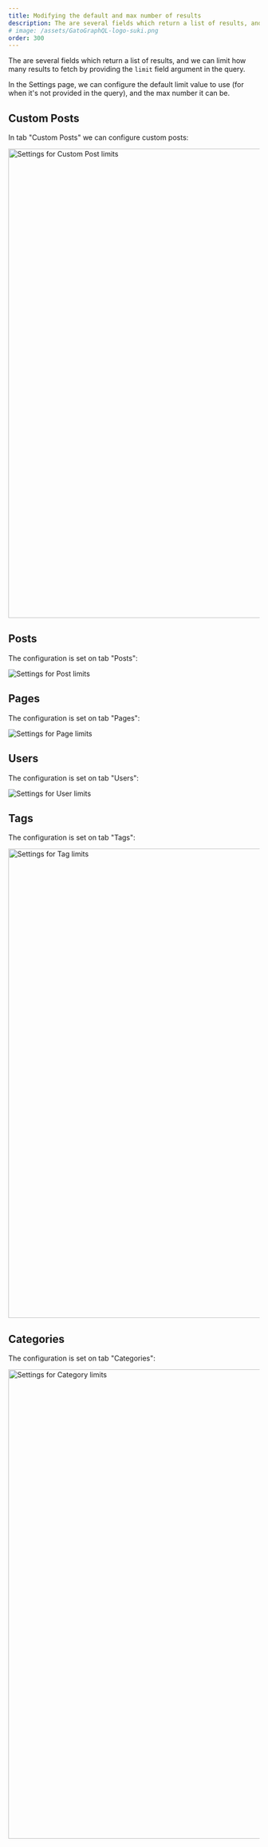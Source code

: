 ```yaml
---
title: Modifying the default and max number of results
description: The are several fields which return a list of results, and we can limit how many results to fetch by providing the 'limit' field argument in the query.
# image: /assets/GatoGraphQL-logo-suki.png
order: 300
---
```


The are several fields which return a list of results, and we can limit how many results to fetch by providing the `limit` field argument in the query.

In the Settings page, we can configure the default limit value to use (for when it's not provided in the query), and the max number it can be.

## Custom Posts

In tab "Custom Posts" we can configure custom posts:

<Image
  src="/assets/guides/upstream/settings-customposts-limits.png"
  width="1024"
  height="940"
  alt="Settings for Custom Post limits"
  caption="Settings for Custom Post limits"
/>

## Posts

The configuration is set on tab "Posts":

![Settings for Post limits](/assets/guides/downstream/settings-posts-limits.png "Settings for Post limits")

## Pages

The configuration is set on tab "Pages":

![Settings for Page limits](/assets/guides/downstream/settings-pages-limits.png "Settings for Page limits")

## Users

The configuration is set on tab "Users":

![Settings for User limits](/assets/guides/downstream/settings-users-limits.png "Settings for User limits")

## Tags

The configuration is set on tab "Tags":

<Image
  src="/assets/guides/upstream/settings-tags-limits.png"
  width="1024"
  height="940"
  alt="Settings for Tag limits"
  caption="Settings for Tag limits"
/>

## Categories

The configuration is set on tab "Categories":

<Image
  src="/assets/guides/upstream/settings-categories-limits.png"
  width="1024"
  height="940"
  alt="Settings for Category limits"
  caption="Settings for Category limits"
/>
